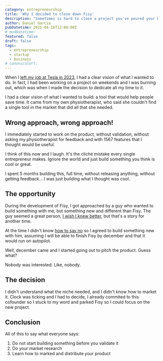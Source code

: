 ```yaml
---
category: entrepreneurship
title: 'Why I decided to close down Fisy'
description: "Sometimes is hard to close a project you've poured your heart and soul into. But sometimes it's for the best."
author: Daniel Garcia
pubDatetime: 2025-04-16T12:00:00Z
# modDatetime:
featured: false
draft: false
tags:
  - entrepreneurship
  - startup
  - business
# canonicalUrl:
---
```


When I [left my job at Tesla in 2023](/about/), I had a clear vision of what I wanted to do. In fact, I had been working on a project on weekends and I was burning out, which was when I made the decision to dedicate all my time to it.

I had a clear vision of what I wanted to build: a tool that would help people save time. It came from my own physiotherapist, who said she couldn't find a single tool in the market that did all that she needed.

## Wrong approach, wrong approach!

I immediately started to work on the product, without validation, without asking my physiotherapist for feedback and with 1567 features that I thought would be useful.

I think of this now and I laugh. It's the cliché mistake every single entrepreneur makes. Ignore the world and just build something you think is cool or great.

I spent 5 months building this, full time, without releasing anything, without getting feedback... I was just building what I thought was cool.

## The opportunity

During the development of Fisy, I got approached by a guy who wanted to build something with me, but something new and different than Fisy. The guy seemed a great person, [I wish I knew better](/blog/lessons-learned-on-choosing-a-cofounder/), but that's a story for another time.

At the time I didn't know [how to say no](#) so I agreed to build something new with him, assuming I will be able to finish Fisy by december and that it would run on autopilot.

Well, december came and I started going out to pitch the product. Guess what?

Nobody was interested. Like, nobody.

## The decision

I didn't understand what the niche needed, and I didn't know how to market it. Clock was ticking and I had to decide, I already commited to this cofounder so I stuck to my word and parked Fisy so I could focus on the new project.

## Conclusion

All of this to say what everyone says:

1. Do not start building something before you validate it
2. Do your market research
3. Learn how to marked and distribute your product
